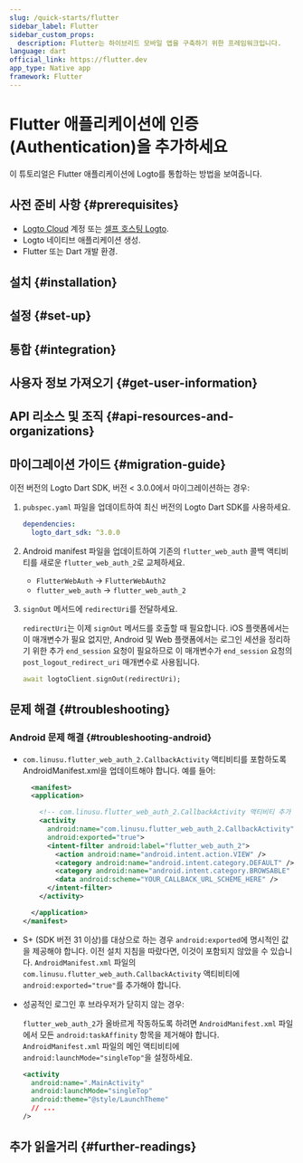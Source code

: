 ```yaml
---
slug: /quick-starts/flutter
sidebar_label: Flutter
sidebar_custom_props:
  description: Flutter는 하이브리드 모바일 앱을 구축하기 위한 프레임워크입니다.
language: dart
official_link: https://flutter.dev
app_type: Native app
framework: Flutter
---
```




# Flutter 애플리케이션에 인증 (Authentication)을 추가하세요

이 튜토리얼은 Flutter 애플리케이션에 Logto를 통합하는 방법을 보여줍니다.

<Tip />

## 사전 준비 사항 \{#prerequisites}

- [Logto Cloud](https://cloud.logto.io) 계정 또는 [셀프 호스팅 Logto](/introduction/set-up-logto-oss).
- Logto 네이티브 애플리케이션 생성.
- Flutter 또는 Dart 개발 환경.

## 설치 \{#installation}

<Installation />

## 설정 \{#set-up}

<Dependency />

## 통합 \{#integration}

<Integration />

## 사용자 정보 가져오기 \{#get-user-information}

<GetUserInfo />

## API 리소스 및 조직 \{#api-resources-and-organizations}

<ApiResources />

<Organization />

## 마이그레이션 가이드 \{#migration-guide}

이전 버전의 Logto Dart SDK, 버전 < 3.0.0에서 마이그레이션하는 경우:

1. `pubspec.yaml` 파일을 업데이트하여 최신 버전의 Logto Dart SDK를 사용하세요.

   ```yaml title="pubspec.yaml"
   dependencies:
     logto_dart_sdk: ^3.0.0
   ```

2. Android manifest 파일을 업데이트하여 기존의 `flutter_web_auth` 콜백 액티비티를 새로운 `flutter_web_auth_2`로 교체하세요.

   - `FlutterWebAuth` -> `FlutterWebAuth2`
   - `flutter_web_auth` -> `flutter_web_auth_2`

3. `signOut` 메서드에 `redirectUri`를 전달하세요.

   `redirectUri`는 이제 `signOut` 메서드를 호출할 때 필요합니다. iOS 플랫폼에서는 이 매개변수가 필요 없지만, Android 및 Web 플랫폼에서는 로그인 세션을 정리하기 위한 추가 `end_session` 요청이 필요하므로 이 매개변수가 `end_session` 요청의 `post_logout_redirect_uri` 매개변수로 사용됩니다.

   ```dart
   await logtoClient.signOut(redirectUri);
   ```

## 문제 해결 \{#troubleshooting}

### Android 문제 해결 \{#troubleshooting-android}

- `com.linusu.flutter_web_auth_2.CallbackActivity` 액티비티를 포함하도록 AndroidManifest.xml을 업데이트해야 합니다. 예를 들어:

  ```xml title="android/app/src/main/AndroidManifest.xml"
    <manifest>
    <application>

      <!-- com.linusu.flutter_web_auth_2.CallbackActivity 액티비티 추가 -->
      <activity
        android:name="com.linusu.flutter_web_auth_2.CallbackActivity"
        android:exported="true">
        <intent-filter android:label="flutter_web_auth_2">
          <action android:name="android.intent.action.VIEW" />
          <category android:name="android.intent.category.DEFAULT" />
          <category android:name="android.intent.category.BROWSABLE" />
          <data android:scheme="YOUR_CALLBACK_URL_SCHEME_HERE" />
        </intent-filter>
      </activity>

    </application>
  </manifest>
  ```

- S+ (SDK 버전 31 이상)를 대상으로 하는 경우 `android:exported`에 명시적인 값을 제공해야 합니다. 이전 설치 지침을 따랐다면, 이것이 포함되지 않았을 수 있습니다. `AndroidManifest.xml` 파일의 `com.linusu.flutter_web_auth.CallbackActivity` 액티비티에 `android:exported="true"`를 추가해야 합니다.

- 성공적인 로그인 후 브라우저가 닫히지 않는 경우:

  `flutter_web_auth_2`가 올바르게 작동하도록 하려면 `AndroidManifest.xml` 파일에서 모든 `android:taskAffinity` 항목을 제거해야 합니다. `AndroidManifest.xml` 파일의 메인 액티비티에 `android:launchMode="singleTop"`을 설정하세요.

  ```xml title="android/app/src/main/AndroidManifest.xml"
  <activity
    android:name=".MainActivity"
    android:launchMode="singleTop"
    android:theme="@style/LaunchTheme"
    // ...
  />
  ```

## 추가 읽을거리 \{#further-readings}

<FurtherReadings />
